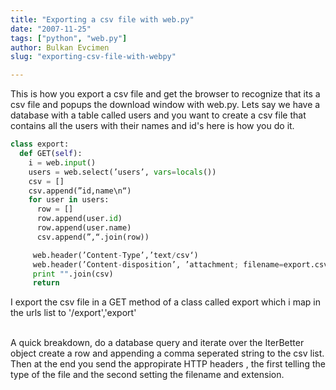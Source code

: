 ```yaml
---
title: "Exporting a csv file with web.py"
date: "2007-11-25"
tags: ["python", "web.py"]
author: Bulkan Evcimen
slug: "exporting-csv-file-with-webpy"

---
```


This is how you export a csv file and get the browser to recognize that its a csv file and popups the download window with web.py.  Lets say we have a database with a table called users and you want to create a csv file that contains all the users with their names and id's here is how you do it.

```python
class export:
  def GET(self):
    i = web.input()
    users = web.select(’users’, vars=locals())
    csv = []
    csv.append(”id,name\n“)
    for user in users:
      row = []
      row.append(user.id)
      row.append(user.name)
      csv.append(”,“.join(row))

     web.header(’Content-Type’,’text/csv‘)
     web.header(’Content-disposition’, ’attachment; filename=export.csv‘)
     print "".join(csv)
     return
```


I export the csv file  in a GET method of a class called export which i map in the urls list to '/export','export'<br /><br />


A quick breakdown, do a database query and iterate over the IterBetter object create a row and appending a comma seperated string to the csv list. Then at the end you send the appropirate HTTP headers , the first telling the type of the file and the second setting the filename and extension.